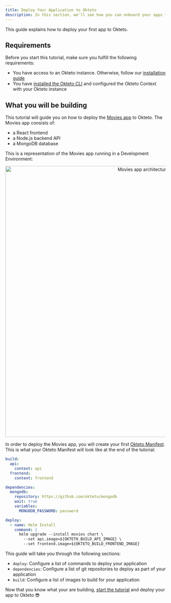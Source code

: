 ```yaml
---
title: Deploy Your Application to Okteto
description: In this section, we'll see how you can onboard your apps to Okteto
---
```



This guide explains how to deploy your first app to Okteto.

## Requirements

Before you start this tutorial, make sure you fulfill the following requirements:

- You have access to an Okteto instance. Otherwise, follow our [installation guide](get-started/install/index.mdx)
- You have [installed the Okteto CLI](get-started/install-okteto-cli.mdx) and configured the Okteto Context with your Okteto instance

## What you will be building

This tutorial will guide you on how to deploy the [Movies app](https://github.com/okteto/getting-started) to Okteto. The Movies app consists of:

- a React frontend
- a Node.js backend API
- a MongoDB database

This is a representation of the Movies app running in a Development Environment:

<p align="center">
  <Image
    src={require("@site/static/img/deploy-movies-app.png").default}
    alt="Movies app architecture"
    width="850"
  />
</p>

In order to deploy the Movies app, you will create your first [Okteto Manifest](core/okteto-manifest.mdx).
This is what your Okteto Manifest will look like at the end of the tutorial:

```yaml title="okteto.yaml"
build:
  api:
    context: api
  frontend:
    context: frontend

dependencies:
  mongodb:
    repository: https://github.com/okteto/mongodb
    wait: true
    variables:
      MONGODB_PASSWORD: password    

deploy:
  - name: Helm Install
    command: |
      helm upgrade --install movies chart \
        --set api.image=${OKTETO_BUILD_API_IMAGE} \
        --set frontend.image=${OKTETO_BUILD_FRONTEND_IMAGE}
```

This guide will take you through the following sections:

- `deploy`: Configure a list of commands to deploy your application
- `dependencies`: Configure a list of git repositories to deploy as part of your application
- `build`: Configure a list of images to build for your application

Now that you know what your are building, [start the tutorial](deploy.mdx) and deploy your app to Okteto 😎
